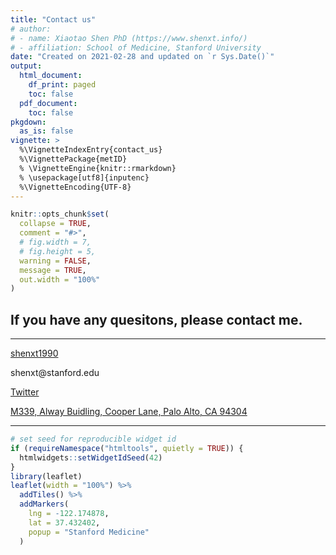 ```yaml
---
title: "Contact us"
# author:
# - name: Xiaotao Shen PhD (https://www.shenxt.info/)
# - affiliation: School of Medicine, Stanford University
date: "Created on 2021-02-28 and updated on `r Sys.Date()`"
output:
  html_document:
    df_print: paged
    toc: false
  pdf_document:
    toc: false
pkgdown:
  as_is: false
vignette: >
  %\VignetteIndexEntry{contact_us}
  %\VignettePackage{metID}
  % \VignetteEngine{knitr::rmarkdown}
  % \usepackage[utf8]{inputenc}
  %\VignetteEncoding{UTF-8}
---
```


```r
knitr::opts_chunk$set(
  collapse = TRUE,
  comment = "#>",
  # fig.width = 7, 
  # fig.height = 5,
  warning = FALSE,
  message = TRUE,
  out.width = "100%"
)
```

<!-- <img src="../man/figures/adaflow_logo.png" align="middle" alt="" width="120" /> -->

## If you have any quesitons, please contact me.

---

<i class="fa fa-weixin"></i> [shenxt1990](https://www.shenxt.info/files/wechat_QR.jpg)

<i class="fa fa-envelope"></i> shenxt@stanford.edu

<i class="fa fa-twitter"></i> [Twitter](https://twitter.com/JasperShen1990)

<i class="fa fa-map-marker-alt"></i> [M339, Alway Buidling, Cooper Lane, Palo Alto, CA 94304](https://www.google.com/maps/place/Alway+Building/@37.4322345,-122.1770883,17z/data=!3m1!4b1!4m5!3m4!1s0x808fa4d335c3be37:0x9057931f3b312c29!8m2!3d37.4322345!4d-122.1748996)

---

```r
# set seed for reproducible widget id
if (requireNamespace("htmltools", quietly = TRUE)) {
  htmlwidgets::setWidgetIdSeed(42)
}
library(leaflet)
leaflet(width = "100%") %>%
  addTiles() %>%
  addMarkers(
    lng = -122.174878,
    lat = 37.432402,
    popup = "Stanford Medicine"
  )
```



